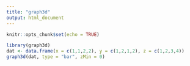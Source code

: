 ---
title: "graph3d"
output: html_document
---

```{r setup, include=FALSE}
knitr::opts_chunk$set(echo = TRUE)
```

```{r histogram}
library(graph3d)
dat <- data.frame(x = c(1,1,2,2), y = c(1,2,1,2), z = c(1,2,3,4))
graph3d(dat, type = "bar", zMin = 0)
```

